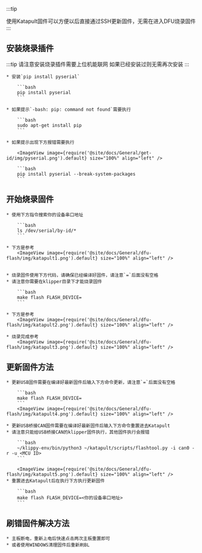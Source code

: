 

:::tip

使用Katapult固件可以方便以后直接通过SSH更新固件，无需在进入DFU烧录固件
:::

## 安装烧录插件

:::tip
请注意安装烧录插件需要上位机能联网
如果已经安装过则无需再次安装
:::

    * 安装`pip install pyserial`

        ```bash
        pip install pyserial
        ```

    * 如果提示`-bash: pip: command not found`需要执行

        ```bash
        sudo apt-get install pip
        ```

    * 如果提示出现下方报错需要执行

        <ImageView image={require('@site/docs/General/get-id/img/pyserial.png').default} size="100%" align="left" />

        ```bash
        pip install pyserial --break-system-packages
        ```

## 开始烧录固件

    * 使用下方指令搜索你的设备串口地址

        ```bash
        ls /dev/serial/by-id/*
        ```

    * 下方是参考
        <ImageView image={require('@site/docs/General/dfu-flash/img/katapult1.png').default} size="100%" align="left" />


    * 烧录固件使用下方代码，请确保已经编译好固件，请注意`=`后面没有空格
    * 请注意你需要在klipper目录下才能烧录固件

        ```bash
        make flash FLASH_DEVICE=
        ```

    * 下方是参考
        <ImageView image={require('@site/docs/General/dfu-flash/img/katapult2.png').default} size="100%" align="left" />

    * 烧录完成参考
        <ImageView image={require('@site/docs/General/dfu-flash/img/katapult3.png').default} size="100%" align="left" />

## 更新固件方法


    * 更新USB固件需要在编译好最新固件后输入下方命令更新，请注意`=`后面没有空格

        ```bash
        make flash FLASH_DEVICE=
        ```
        <ImageView image={require('@site/docs/General/dfu-flash/img/katapult4.png').default} size="100%" align="left" />

    * 更新USB桥接CAN固件需要在编译好最新固件后输入下方命令重置进去Katapult
    * 请注意只能给USB桥接CAN的klipper固件执行，其他固件执行会报错

        ```bash
        ~/klippy-env/bin/python3 ~/katapult/scripts/flashtool.py -i can0 -r -u <MCU ID>
        ```

        <ImageView image={require('@site/docs/General/dfu-flash/img/katapult5.png').default} size="100%" align="left" />
    * 重置进去Katapult后在执行下方执行更新固件

        ```bash
        make flash FLASH_DEVICE=<你的设备串口地址>
        ```

## 刷错固件解决方法

    * 主板断电，重新上电后快速点击两次主板重置即可
    * 或者使用WINDOWS清理固件后重新刷BL